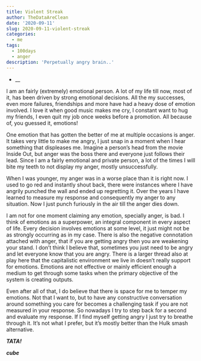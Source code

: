 ```yaml
---
title: Violent Streak
author: TheDataAreClean
date: '2020-09-11'
slug: 2020-09-11-violent-streak
categories:
  - me
tags:
  - 100days
  - anger
description: 'Perpetually angry brain..'
---
```


* __

I am an fairly (extremely) emotional person. A lot of my life till now, most of it, has been driven by strong emotional decisions. All the my successes, even more failures, friendships and more have had a heavy dose of emotion involved. I love it when good music makes me cry, I constant want to hug my friends, I even quit my job once weeks before a promotion. All because of, you guessed it, emotions!

One emotion that has gotten the better of me at multiple occasions is anger. It takes very little to make me angry, I just snap in a moment when I hear something that displeases me. Imagine a person's head from the movie Inside Out, but anger was the boss there and everyone just follows their lead. Since I am a fairly emotional and private person, a lot of the times I will bite my teeth to not display my anger, mostly unsuccessfully.

When I was younger, my anger was in a worse place than it is right now. I used to go red and instantly shout back, there were instances where I have angrily punched the wall and ended up regretting it. Over the years I have learned to measure my response and consequently my anger to any situation. Now I just punch furiously in the air till the anger dies down.

I am not for one moment claiming any emotion, specially anger, is bad. I think of emotions as a superpower, an integral component in every aspect of life. Every decision involves emotions at some level, it just might not be as strongly occurring as in my case. There is also the negative connotation attached with anger, that if you are getting angry then you are weakening your stand. I don't think I believe that, sometimes you just need to be angry and let everyone know that you are angry. There is a larger thread also at play here that the capitalistic environment we live in doesn't really support for emotions. Emotions are not effective or mainly efficient enough a medium to get through some tasks when the primary objective of the system is creating outputs.

Even after all of that, I do believe that there is space for me to temper my emotions. Not that I want to, but to have any constructive conversation around something you care for becomes a challenging task if you are not measured in your response. So nowadays I try to step back for a second and evaluate my response. If I find myself getting angry I just try to breathe through it. It's not what I prefer, but it's mostly better than the Hulk smash alternative.

**_TATA!_**

**_cube_**
